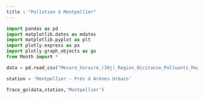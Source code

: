 ```yaml
---
title : "Pollution à Montpellier"
---
```


```python
import pandas as pd
import matplotlib.dates as mdates
import matplotlib.pyplot as plt
import plotly.express as px
import plotly.graph_objects as go
from Month import *

data = pd.read_csv("Mesure_horaire_(30j)_Region_Occitanie_Polluants_Reglementaires.csv")

station = 'Montpellier - Prés d Arènes Urbain'

Trace_go(data,station,'Montpellier')

```
